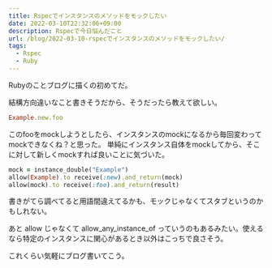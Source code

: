 ```yaml
---
title: Rspecでインスタンスのメソッドをモックしたい
date: 2022-03-10T22:32:06+09:00
description: Rspecで今日悩んだこと
url: /blog/2022-03-10-rspecでインスタンスのメソッドをモックしたい/
tags:
  - Rspec
  - Ruby
---	
```


Rubyのことブログに描くの初めてだ。

結構方向違いなこと書きそうだから、そうだったら教えて欲しい。

```Ruby
Example.new.foo
```
このfooをmockしようとしたら、インスタンスのmockになるから毎回変わってmockできなくね？と思った。
単純にインスタンス自体をmockしてから、そこに対して新しくmockすれば良いことに気づいた。

```Ruby
mock = instance_double("Example")
allow(Example).to receive(:new).and_return(mock)
allow(mock).to receive(:foo).and_return(result)
```

書きがてら調べてると用語間違えてるかも、モックじゃなくてスタブというのかもしれない。

あと allow じゃなくて allow_any_instance_of っていうのもあるみたい。使えるなら特定のインスタンスに関心があるとき以外はこっちで良さそう。



これくらい気軽にブログ書いてこう。
